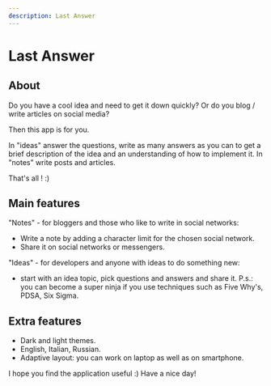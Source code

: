 ```yaml
---
description: Last Answer
---
```


# Last Answer

## About

Do you have a cool idea and need to get it down quickly? Or do you blog / write articles on social media?

Then this app is for you.

In "ideas" answer the questions, write as many answers as you can to get a brief description of the idea and an understanding of how to implement it.
In "notes" write posts and articles.

That's all ! :)

## Main features

"Notes" - for bloggers and those who like to write in social networks:

- Write a note by adding a character limit for the chosen social network.
- Share it on social networks or messengers.

"Ideas" - for developers and anyone with ideas to do something new:

- start with an idea topic, pick questions and answers and share it.
  P.s.: you can become a super ninja if you use techniques such as Five Why's, PDSA, Six Sigma.

## Extra features

- Dark and light themes.
- English, Italian, Russian.
- Adaptive layout: you can work on laptop as well as on smartphone.

I hope you find the application useful :)
Have a nice day!
